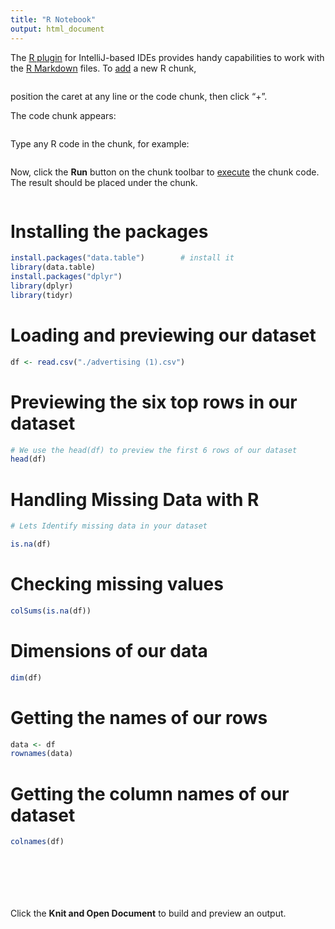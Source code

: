```yaml
---
title: "R Notebook"
output: html_document
---
```


The [R plugin](https://www.jetbrains.com/help/pycharm/r-plugin-support.html) for IntelliJ-based IDEs provides
handy capabilities to work with the [R Markdown](https://www.jetbrains.com/help/pycharm/r-markdown.html) files.
To [add](https://www.jetbrains.com/help/pycharm/r-markdown.html#add-code-chunk) a new R chunk,
```r

```
position the caret at any line or the code chunk, then click "+".

The code chunk appears:
```r
```

Type any R code in the chunk, for example:
```r

```

Now, click the **Run** button on the chunk toolbar to [execute](https://www.jetbrains.com/help/pycharm/r-markdown.html#run-r-code) the chunk code. The result should be placed under the chunk.



```r
```
# Installing the packages


```r

install.packages("data.table")        # install it
library(data.table)
install.packages("dplyr")
library(dplyr)
library(tidyr)
```

# Loading and previewing our dataset

```r

df <- read.csv("./advertising (1).csv")

```

# Previewing the six top rows in our dataset
```r
# We use the head(df) to preview the first 6 rows of our dataset
head(df)
```


# Handling Missing Data with R

```r
# Lets Identify missing data in your dataset

is.na(df)


```

# Checking missing values
```r

colSums(is.na(df))

```
# Dimensions of our data


```r
dim(df)
```

# Getting the names of our rows
```r
data <- df
rownames(data)
```
# Getting the column names of our dataset


```r
colnames(df)
```
```r

```
```r

```
```r

```
```r

```
```r

```
```r

```
Click the **Knit and Open Document** to build and preview an output.